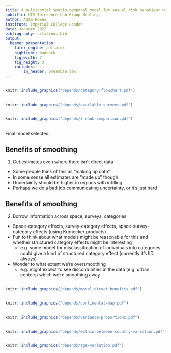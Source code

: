 ```yaml
---
title: A multinomial spatio-temporal model for sexual risk behaviour with application to adolescent girls and young women in 13 sub-Saharan African countries
subtitle: HIV Inference Lab Group Meeting
author: Adam Howes
institute: Imperial College London
date: January 2022
bibliography: citations.bib
output:
  beamer_presentation:
    latex_engine: pdflatex
    highlight: haddock
    fig_width: 7 
    fig_height: 3
    includes:
        in_header: preamble.tex
---
```


##

\begin{table}
\centering
\begin{tabularx}{\textwidth}{lXlX}
\toprule
Category & Description & Risk ratio & Notes \\ 
 \midrule
None & Not sexually active & 0 & Ignores incidence from e.g. drug injection (assumed to be negligible). \\
Low & One cohabiting sexual partner & 1 & Baseline category. \\
High & Non-regular sexual partner(s) & 1.72 & From ALPHA network pooled analysis. Supported by Jia et al. \\
Very high & Young women from key populations & 13 & Sabin et al. \\
\bottomrule
\end{tabularx}
\caption{HIV risk categories and risk ratios.}
\label{tab:risk-categories}
\end{table}


##

```r
knitr::include_graphics("depends/category-flowchart.pdf")
```

##

```r
knitr::include_graphics("depends/available-surveys.pdf")
```

## 

```r
knitr::include_graphics("depends/3-rank-comparison.pdf")
```
 
##

Final model selected:

\begin{align}
    y_{itak}^\star &\sim \text{xPoisson}(\lambda_{itak}) \\
    \log(\lambda_{itak}) &= \beta_k + \alpha_{ak} + \phi_{ik} + \gamma_{tk} + \theta_{iat}.
\end{align}

## Benefits of smoothing

1. Get estimates even where there isn't direct data

* Some people think of this as "making up data"
* In some sense all estimates are "made up" though
* Uncertainty should be higher in regions with infilling
* Perhaps we do a bad job communicating uncertainty, or it's just hard

## Benefits of smoothing

2. Borrow information across space, surveys, categories

* Space-category effects, survey-category effects, space-survey-category effects (using Kronecker products)
* Fun to think about what models might be reasonable for this and whether structured category effects might be interesting
  * e.g. some model for misclassification of individuals into categories could give a kind of structured category effect (currently it's IID always)
* Wonder to what extent we're oversmoothing
  * e.g. might expect to see discontunities in the data (e.g. urban centers) which we're smoothing away

##

```r
knitr::include_graphics("depends/model-direct-benefits.pdf")
```

##

```r
knitr::include_graphics("depends/continental-map.pdf")
```

##

```r
knitr::include_graphics("depends/variance-proportions.pdf")
```

##

```r
knitr::include_graphics("depends/within-between-country-variation.pdf")
```

##

```r
knitr::include_graphics("depends/age-variation.pdf")
```
